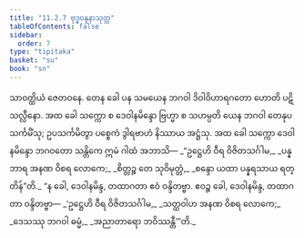 ```yaml
---
title: "11.2.7 ဗုဒ္ဓဝန္ဒနာသုတ္တ"
tableOfContents: false
sidebar:
  order: 7
type: "tipitaka"
basket: "su"
book: "sn"
---
```



<DynamicBreadcrumb />

<Division number="263" book="sn" e="ch" v="18" p="319">

<Paragraph number="1653" book="sn">
သာဝတ္ထိယံ ဇေတဝနေ. တေန ခေါ ပန သမယေန ဘဂဝါ ဒိဝါဝိဟာရဂတော ဟောတိ ပဋိသလ္လီနော. အထ ခေါ သက္ကော စ ဒေဝါနမိန္ဒော ဗြဟ္မာ စ သဟမ္ပတိ ယေန ဘဂဝါ တေနုပသင်္ကမိံသု; ဥပသင်္ကမိတွာ ပစ္စေကံ ဒွါရဗာဟံ နိဿာယ အဋ္ဌံသု. အထ ခေါ သက္ကော ဒေဝါနမိန္ဒော ဘဂဝတော သန္တိကေ ဣမံ ဂါထံ အဘာသိ—
</Paragraph>

<Paragraph number="1654" type="verses" book="sn">
_“ဥဋ္ဌေဟိ ဝီရ ဝိဇိတသင်္ဂါမ,_  
_ပန္နဘာရ အနဏ ဝိစရ လောကေ;_  
_စိတ္တဉ္စ တေ သုဝိမုတ္တံ,_  
_စန္ဒော ယထာ ပန္နရသာယ ရတ္တိန်”တိ._  

</Paragraph>

<Paragraph number="1655" book="sn">
“န ခေါ, ဒေဝါနမိန္ဒ, တထာဂတာ ဧဝံ ဝန္ဒိတဗ္ဗာ. ဧဝဉ္စ ခေါ, ဒေဝါနမိန္ဒ, တထာဂတာ ဝန္ဒိတဗ္ဗာ—
</Paragraph>

<Paragraph number="1656" type="verses" book="sn">
_‘ဥဋ္ဌေဟိ ဝီရ ဝိဇိတသင်္ဂါမ,_  
_သတ္ထဝါဟ အနဏ ဝိစရ လောကေ;_  
_ဒေသဿု ဘဂဝါ ဓမ္မံ,_  
_အညာတာရော ဘဝိဿန္တီ’”တိ._
</Paragraph>
</Division>